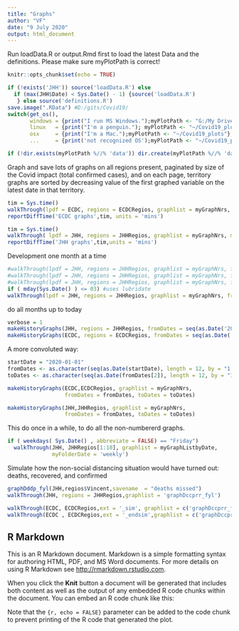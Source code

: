 ```yaml
---
title: "Graphs"
author: "VF"
date: "9 July 2020"
output: html_document
---
```

Run loadData.R or output.Rmd first to load the latest Data and the definitions. 
Please make sure myPlotPath is correct!

```r
knitr::opts_chunk$set(echo = TRUE)

if (!exists('JHH')) source('loadData.R') else 
  if (max(JHH$Date) < Sys.Date() - 1) {source('loadData.R')  
   } else source('definitions.R')
save.image(".RData") #D:/gits/Covid19/
switch(get_os(), 
       windows = {print("I run MS Windows.");myPlotPath <- "G:/My Drive/Covid19_plots"},
       linux   = {print("I'm a penguin."); myPlotPath <- "~/Covid19_plots"},
       osx     = {print("I'm a Mac.");myPlotPath <- "~/Covid19_plots"},
       ...     = {print('not recognized OS');myPlotPath <- "~/Covid19_plots"})

if (!dir.exists(myPlotPath %//% 'data')) dir.create(myPlotPath %//% 'data', recursive = TRUE)

```

Graph and save lots of graphs on all regions present, paginated by size of the Covid impact (total confirmed cases), and on each page, territory graphs are sorted by decreasing value of the first graphed variable on the latest date in that territory.


```r

tim = Sys.time()
walkThrough(lpdf = ECDC, regions = ECDCRegios, graphlist = myGraphNrs, myFolderDate  = 'current', ordre = 'GR')
reportDiffTime('ECDC graphs',tim, units = 'mins')

tim = Sys.time()
walkThrough( lpdf = JHH, regions = JHHRegios, graphlist = myGraphNrs, myFolderDate  = 'current', ordre = 'GR')
reportDiffTime('JHH graphs',tim,units = 'mins')
``` 

Development one month at a time
```r
#walkThrough(lpdf = JHH, regions = JHHRegios, graphlist = myGraphNrs, from = "2020-01-01", to = '2020-01-31', myFolderDate = 'January', ordre = 'RG')
#walkThrough(lpdf = JHH, regions = JHHRegios, graphlist = myGraphNrs, from = "2020-04-01", to = '2020-04-30', myFolderDate = 'April', ordre = 'RG')
#walkThrough(lpdf = JHH, regions = JHHRegios, graphlist = myGraphNrs, from = "2020-06-01", to = '2020-06-30', myFolderDate = 'June', ordre = 'RG')
if ( mday(Sys.Date() ) <= 03) #uses lubridate
walkThrough(lpdf = JHH, regions = JHHRegios, graphlist = myGraphNrs, from = "2020-07-01", to = '2020-07-31', myFolderDate = 'July', ordre = 'RG')
```

do all months up to today
```r
verbose = 1
makeHistoryGraphs(JHH, regions = JHHRegios, fromDates = seq(as.Date('2020-01-01'),Sys.Date(),  by = '1 month'), ordre = 'GR')  
makeHistoryGraphs(ECDC, regions = ECDCRegios, fromDates = seq(as.Date('2020-01-01'),Sys.Date(),  by = '1 month'))  

```
A more convoluted way: 
```r
startDate = "2020-01-01"
fromDates <- as.character(seq(as.Date(startDate), length = 12, by = "1 month"))
toDates <- as.character(seq(as.Date(fromDates[2]), length = 12, by = "1 month") - 1)

makeHistoryGraphs(ECDC,ECDCRegios, graphlist = myGraphNrs, 
                  fromDates = fromDates, toDates = toDates)

makeHistoryGraphs(JHH,JHHRegios, graphlist = myGraphNrs, 
                  fromDates = fromDates, toDates = toDates)

```
This do once in a while, to do all the non-numbererd graphs. 

```r
if ( weekdays( Sys.Date() , abbreviate = FALSE) == "Friday")  
  walkThrough(JHH, JHHRegios[1:10], graphlist = myGraphListbyDate,
              myFolderDate = 'weekly')
```

Simulate how the non-social distancing situation would have turned out: deaths, recovered, and confirmed   
```r
graphDddp_fyl(JHH,regios$Vincent,savename  = "deaths missed") 
walkThrough(JHH, regions = JHHRegios,graphlist = 'graphDccprr_fyl')

walkThrough(ECDC, ECDCRegios,ext = '_sim', graphlist = c('graphDccprr_fiyl','graphDddp_fyl')) 
walkThrough(ECDC , ECDCRegios,ext = '_endsim',graphlist = c('graphDccprr_fiyl', 'graphDddp_fyl')) 


```
## R Markdown

This is an R Markdown document. Markdown is a simple formatting syntax for authoring HTML, PDF, and MS Word documents. For more details on using R Markdown see <http://rmarkdown.rstudio.com>.

When you click the **Knit** button a document will be generated that includes both content as well as the output of any embedded R code chunks within the document. You can embed an R code chunk like this:

Note that the `{r, echo = FALSE}` parameter can be added to the code chunk to prevent printing of the R code that generated the plot.
